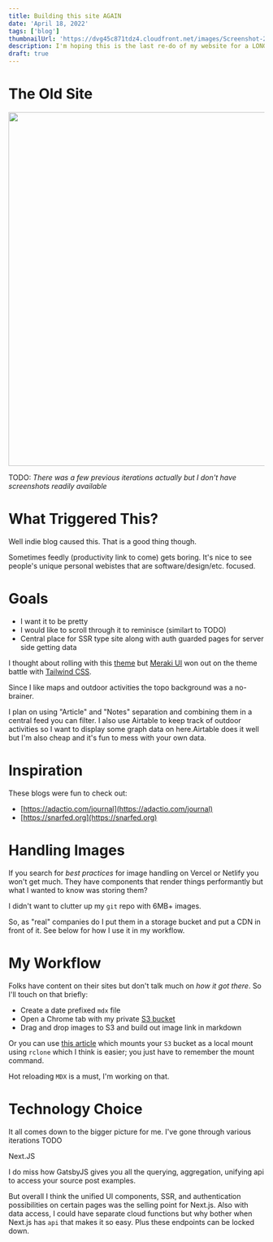 ```yaml
---
title: Building this site AGAIN
date: 'April 18, 2022'
tags: ['blog']
thumbnailUrl: 'https://dvg45c871tdz4.cloudfront.net/images/Screenshot-2022-04-18-232245.png'
description: I'm hoping this is the last re-do of my website for a LONG time...
draft: true
---
```


# The Old Site
<Image src="https://dvg45c871tdz4.cloudfront.net/images/Screenshot-2022-04-18-232245.png" width="756" height="696"/>

TODO: _There was a few previous iterations actually but I don't have screenshots readily available_

# What Triggered This?
Well indie blog caused this. That is a good thing though.

Sometimes feedly (productivity link to come) gets boring. It's nice to see people's unique personal webistes that are software/design/etc. focused.

# Goals
- I want it to be pretty
- I would like to scroll through it to reminisce (similart to TODO)
- Central place for SSR type site along with auth guarded pages for server side getting data

I thought about rolling with this [theme](https://github.com/thelearn-tech/hacker-theme) but [Meraki UI](https://merakiui.com/) won out on the theme battle with [Tailwind CSS](https://tailwindcss.com/).

Since I like maps and outdoor activities the topo background was a no-brainer.

I plan on using "Article" and "Notes" separation and combining them in a central feed you can filter. I also use Airtable to keep track of outdoor activities so I want to display some graph data on here.Airtable does it well but I'm also cheap and it's fun to mess with your own data.

# Inspiration

These blogs were fun to check out:
- [https://adactio.com/journal](https://adactio.com/journal)
- [https://snarfed.org](https://snarfed.org)

# Handling Images
If you search for _best practices_ for image handling on Vercel or Netlify you won't get much. They have components that render things performantly but what I wanted to know was storing them?

I didn't want to clutter up my `git` repo with 6MB+ images.

So, as "real" companies do I put them in a storage bucket and put a CDN in front of it. See below for how I use it in my workflow.

# My Workflow
Folks have content on their sites but don't talk much on _how it got there_. So I'll touch on that briefly:

- Create a date prefixed `mdx` file
- Open a Chrome tab with my private [S3 bucket](https://s3.console.aws.amazon.com/s3/buckets/lkat-blog)
- Drag and drop images to S3 and build out image link in markdown

Or you can use [this article](https://blog.spikeseed.cloud/mount-s3-as-a-disk/#mounting-an-s3-bucket-on-windows-server-2016) which mounts your
`S3` bucket as a local mount using `rclone` which I think is easier; you just have to remember the mount command.

Hot reloading `MDX` is a must, I'm working on that.

# Technology Choice
It all comes down to the bigger picture for me. I've gone through various iterations TODO

Next.JS

I do miss how GatsbyJS gives you all the  querying, aggregation, unifying api to access your source post examples.

But overall I think the unified UI components, SSR, and authentication possibilities on certain pages was the selling point for Next.js.
Also with data access, I could have separate cloud functions but why bother when Next.js has `api` that makes it so easy. Plus these endpoints can be locked down.

